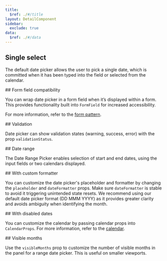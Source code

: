 ```yaml
---
title:
  $ref: ./#/title
layout: DetailComponent
sidebar:
  exclude: true
data:
  $ref: ./#/data
---
```


<LivePreviewControls>
<LivePreview componentName="date-picker" exampleName="SingleSelect">

## Single select

The default date picker allows the user to pick a single date, which is committed when it has been typed into the field or selected from the calendar.

</LivePreview>
<LivePreview componentName="date-picker" exampleName="WithFormField">
## Form field compatibility

You can wrap date picker in a form field when it’s displayed within a form. This provides functionality built into `FormField` for increased accessibility.

For more information, refer to the [form pattern](/salt/patterns/forms).

</LivePreview>
<LivePreview componentName="date-picker" exampleName="WithValidation">
## Validation

Date picker can show validation states (warning, success, error) with the prop `validationStatus`.

</LivePreview>
<LivePreview componentName="date-picker" exampleName="Range">
## Date range

The Date Range Picker enables selection of start and end dates, using the input fields or two calendars displayed.

</LivePreview>
<LivePreview componentName="date-picker" exampleName="CustomFormatter">
## With custom formatter

You can customize the date picker's placeholder and formatter by changing the `placeholder` and `dateFormatter` props.
Make sure `dateFormatter` is stable to avoid it triggering unintended state resets.
We recommend using our default date picker format (DD MMM YYYY) as it provides greater clarity and avoids ambiguity when identifying the month.

</LivePreview>
<LivePreview componentName="date-picker" exampleName="WithDisabledDates">
## With disabled dates

You can customize the calendar by passing calendar props into `CalendarProps`.
For more information, refer to the [calendar](/salt/components/calendar).

</LivePreview>
<LivePreview componentName="date-picker" exampleName="VisibleMonths">
## Visible months

Use the `visibleMonths` prop to customize the number of visible months in the panel for a range date picker. This is useful on smaller viewports.

</LivePreview>
</LivePreviewControls>
